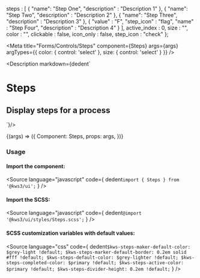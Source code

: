
  steps : [
    {
      "name": "Step One",
      "description" : "Description 1"
    },
    {
      "name": "Step Two",
      "description" : "Description 2"
    },
    {
      "name": "Step Three",
      "description" : "Description 3"
    },
    {
      "value" : "F",
      "step_icon" : "flag",
      "name" : "Step Four",
      "description" : "Description 4"
    }
  ],
  active_index : 0,
  size : "",
  color : "",
  clickable : false,
  icon_only : false,
  step_icon : "check"
};

<Meta
  title="Forms/Controls/Steps"
  component={Steps}
  args={args}
  argTypes={{
  color: {
    control: 'select'
  },
  size: {
    control: 'select'
  }
}}
/>

<Description markdown={dedent`
# Steps
## Display steps for a process
`}/>

<Canvas>
  <Story
  name="Steps"
  args={args}
  >
  {(args) => ({
    Component: Steps,
    props: args,
  })}
  </Story>
</Canvas>

<ArgsTable story="Steps" />

### Usage
#### Import the component:
<Source
  language="javascript"
  code={
    dedent`import { Steps } from '@kws3/ui';`
  }
/>

#### Import the SCSS:
<Source
  language="javascript"
  code={
    dedent`@import '@kws3/ui/styles/Steps.scss';`
  }
/>

#### SCSS customization variables with default values:
<Source
  language="css"
  code={
    dedent`
      $kws-steps-maker-default-color: $grey-light !default;
      $kws-steps-marker-default-border: 0.2em solid #fff !default;
      $kws-steps-default-color: $grey-lighter !default;
      $kws-steps-completed-color: $primary !default;
      $kws-steps-active-color: $primary !default;
      $kws-steps-divider-height: 0.2em !default;
    `
  }
/>

